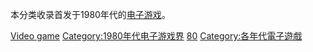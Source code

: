 本分类收录首发于1980年代的[[电子游戏|电子游戏]]。

[[Category:1980年代作品|Video game]]
[[Category:1980年代电子游戏界|Category:1980年代电子游戏界]]
[[Category:20世纪电子游戏|80]]
[[Category:各年代電子遊戲|Category:各年代電子遊戲]]
